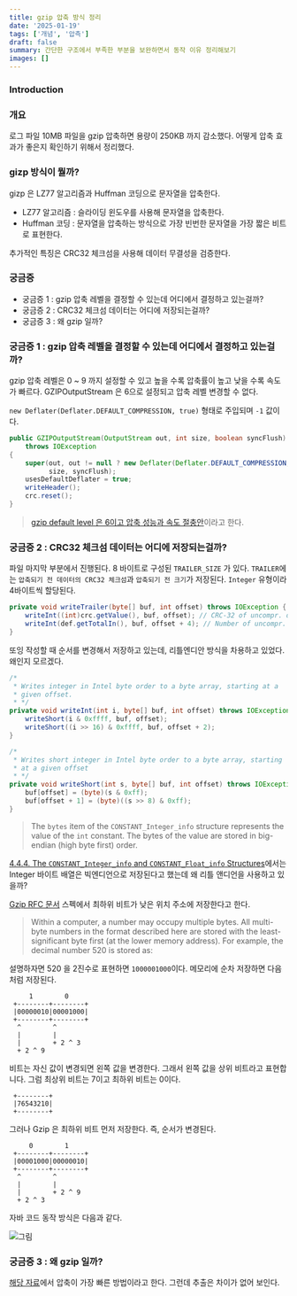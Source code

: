 ```yaml
---
title: gzip 압축 방식 정리
date: '2025-01-19'
tags: ['개념', '압측']
draft: false
summary: 간단한 구조에서 부족한 부분을 보완하면서 동작 이유 정리해보기
images: []
---
```


### Introduction

<TOCInline toc={props.toc} exclude="Introduction" />

### 개요

로그 파일 10MB 파일을 gzip 압축하면 용량이 250KB 까지 감소했다.
어떻게 압축 효과가 좋은지 확인하기 위해서 정리했다.

### gizp 방식이 뭘까?

gizp 은 LZ77 알고리즘과 Huffman 코딩으로 문자열을 압축한다.

- LZ77 알고리즘 : 슬라이딩 윈도우를 사용해 문자열을 압축한다.
- Huffman 코딩 : 문자열을 압축하는 방식으로 가장 빈번한 문자열을 가장 짧은 비트로 표현한다.

추가적인 특징은 CRC32 체크섬을 사용해 데이터 무결성을 검증한다.

### 궁금증

- 궁금증 1 : gzip 압축 레벨을 결정할 수 있는데 어디에서 결정하고 있는걸까?
- 궁금증 2 : CRC32 체크섬 데이터는 어디에 저장되는걸까?
- 궁금증 3 : 왜 gzip 일까?

### 궁금증 1 : gzip 압축 레벨을 결정할 수 있는데 어디에서 결정하고 있는걸까?

gzip 압축 레벨은 0 ~ 9 까지 설정할 수 있고 높을 수록 압축률이 높고 낮을 수록 속도가 빠르다.
GZIPOutputStream 은 6으로 설정되고 압축 레벨 변경할 수 없다.

`new Deflater(Deflater.DEFAULT_COMPRESSION, true)` 형태로 주입되며 `-1` 값이다.

```java
public GZIPOutputStream(OutputStream out, int size, boolean syncFlush)
    throws IOException
{
    super(out, out != null ? new Deflater(Deflater.DEFAULT_COMPRESSION, true) : null,
          size, syncFlush);
    usesDefaultDeflater = true;
    writeHeader();
    crc.reset();
}
```

> [gzip default level 은 6이고 압축 성능과 속도 절충안](https://www.baeldung.com/linux/gzip-and-gunzip)이라고 한다.


### 궁금증 2 : CRC32 체크섬 데이터는 어디에 저장되는걸까?

파일 마지막 부분에서 진행된다. 8 바이트로 구성된 `TRAILER_SIZE` 가 있다.
`TRAILER`에는 `압축되기 전 데이터의 CRC32 체크섬`과 `압축되기 전 크기`가 저장된다.
`Integer` 유형이라 4바이트씩 할당된다.

```java
private void writeTrailer(byte[] buf, int offset) throws IOException {
    writeInt((int)crc.getValue(), buf, offset); // CRC-32 of uncompr. data
    writeInt(def.getTotalIn(), buf, offset + 4); // Number of uncompr. bytes
}
```

또잉 작성할 때 순서를 변경해서 저장하고 있는데, 리틀엔디안 방식을 차용하고 있었다. 왜인지 모르겠다.


```java
/*
 * Writes integer in Intel byte order to a byte array, starting at a
 * given offset.
 * */
private void writeInt(int i, byte[] buf, int offset) throws IOException {
    writeShort(i & 0xffff, buf, offset);
    writeShort((i >> 16) & 0xffff, buf, offset + 2);
}

/*
 * Writes short integer in Intel byte order to a byte array, starting
 * at a given offset
 * */
private void writeShort(int s, byte[] buf, int offset) throws IOException {
    buf[offset] = (byte)(s & 0xff);
    buf[offset + 1] = (byte)((s >> 8) & 0xff);
}
```

> The `bytes` item of the `CONSTANT_Integer_info` structure represents the value of the `int` constant. The bytes of the value are stored in big-endian (high byte first) order.

[4.4.4. The `CONSTANT_Integer_info` and `CONSTANT_Float_info` Structures](https://docs.oracle.com/javase/specs/jvms/se8/html/jvms-4.html#jvms-4.4.4)에서는 Integer 바이트 배열은 빅엔디언으로 저장된다고 했는데 왜 리틀 앤디언을 사용하고 있을까?

[Gzip RFC 문서](https://datatracker.ietf.org/doc/html/rfc1952#section-2) 스펙에서 최하위 비트가 낮은 위치 주소에 저장한다고 한다.

> Within a computer, a number may occupy multiple bytes.  All multi-byte numbers in the format described here are stored with the least-significant byte first (at the lower memory address). For example, the decimal number 520 is stored as:

설명하자면  520 을 2진수로 표현하면 `1000001000`이다. 메모리에 순차 저장하면 다음처럼 저장된다.

```
	 1        0
 +--------+--------+
 |00000010|00001000|
 +--------+--------+
  ^        ^
  |        |
  |        + 2 ^ 3
  + 2 ^ 9
```

비트는 자신 값이 변경되면 왼쪽 값을 변경한다. 그래서 왼쪽 값을 상위 비트라고 표현합니다. 그럼 최상위 비트는 7이고 최하위 비트는 0이다.

```
 +--------+
 |76543210|
 +--------+
```

그러나 Gzip 은 최하위 비트 먼저 저장한다. 즉, 순서가 변경된다.

```
	 0        1
 +--------+--------+
 |00001000|00000010|
 +--------+--------+
  ^        ^
  |        |
  |        + 2 ^ 9
  + 2 ^ 3
```

자바 코드 동작 방식은 다음과 같다.

![그림](/static/images/study/gzip/1.png)

### 궁금증 3 : 왜 gzip 일까?


[해당 자료](https://bbengfort.github.io/2017/06/compression-benchmarks/)에서 압축이 가장 빠른 방법이라고 한다.
그런데 추출은 차이가 없어 보인다.
